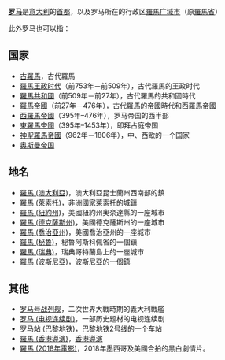 '''[[罗马|罗马]]'''是[[意大利|意大利]]的[[首都|首都]]，以及罗马所在的行政区[[羅馬广域市|羅馬广域市]]（原[[羅馬省|羅馬省]]）

此外罗马也可以指：

==国家==
*[[古羅馬|古羅馬]]，古代羅馬
*[[羅馬王政时代|羅馬王政时代]]（前753年－前509年），古代羅馬的王政时代
*[[羅馬共和國|羅馬共和國]]（前509年－前27年），古代羅馬的共和國時代
*[[羅馬帝國|羅馬帝國]]（前27年－476年），古代羅馬的帝國時代和西羅馬帝國
*[[西羅馬帝國|西羅馬帝國]]（395年–476年），罗马帝国的西半部
*[[東羅馬帝國|東羅馬帝國]]（395年–1453年），即拜占庭帝国
*[[神聖羅馬帝國|神聖羅馬帝國]]（962年－1806年），中、西歐的一个国家
*[[奥斯曼帝国|奥斯曼帝国]]

==地名==
*[[羅馬_(澳大利亞)|羅馬 (澳大利亞)]]，澳大利亞昆士蘭州西南部的鎮
*[[羅馬_(萊索托)|羅馬 (萊索托)]]，非洲國家萊索托的城鎮
*[[羅馬_(紐約州)|羅馬 (紐約州)]]，美國紐約州奧奈達縣的一座城市
*[[羅馬_(德克薩斯州)|羅馬 (德克薩斯州)]]，美國德克薩斯州的一座城市
*[[羅馬_(喬治亞州)|羅馬 (喬治亞州)]]，美國喬治亞州的一座城市
*[[羅馬_(秘魯)|羅馬 (秘魯)]]，秘魯阿斯科佩省的一個鎮
*[[羅馬_(瑞典)|羅馬 (瑞典)]]，瑞典哥特蘭島上的一座城市
*[[羅馬_(波斯尼亞)|羅馬 (波斯尼亞)]]，波斯尼亞的一個鎮

==其他==

*[[罗马号战列舰|罗马号战列舰]]，二次世界大戰時期的義大利戰艦
*[[罗马_(电视连续剧)|罗马 (电视连续剧)]]，一部历史题材的电视连续剧
*[[罗马站_(巴黎地铁)|罗马站 (巴黎地铁)]]，[[巴黎地铁2号线|巴黎地铁2号线]]的一个车站
*[[羅馬_(香港導演)|羅馬 (香港導演)]]，[[香港|香港]][[導演|導演]]
*[[羅馬_(2018年電影)|羅馬 (2018年電影)]]，2018年墨西哥及美國合拍的黑白劇情片。

{{disambig|L|Cat=二字译名消歧义}}